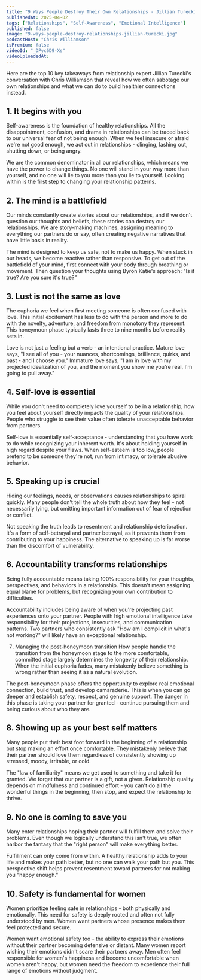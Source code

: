 ```yaml
---
title: "9 Ways People Destroy Their Own Relationships - Jillian Turecki"
publishedAt: 2025-04-02
tags: ["Relationships", "Self-Awareness", "Emotional Intelligence"]
published: false
image: "9-ways-people-destroy-relationships-jillian-turecki.jpg"
podcastHost: "Chris Williamson"
isPremium: false
videoId: "_DPyc6D9-Xs"
videoUploadedAt:
---
```



<PodcastSummaryPageLayout frontmatter={frontmatter}>

Here are the top 10 key takeaways from relationship expert Jillian Turecki's conversation with Chris Williamson that reveal how we often sabotage our own relationships and what we can do to build healthier connections instead.

## 1. It begins with you

Self-awareness is the foundation of healthy relationships. All the disappointment, confusion, and drama in relationships can be traced back to our universal fear of not being enough. When we feel insecure or afraid we're not good enough, we act out in relationships - clinging, lashing out, shutting down, or being angry.

We are the common denominator in all our relationships, which means we have the power to change things. No one will stand in your way more than yourself, and no one will lie to you more than you lie to yourself. Looking within is the first step to changing your relationship patterns.

## 2. The mind is a battlefield

Our minds constantly create stories about our relationships, and if we don't question our thoughts and beliefs, these stories can destroy our relationships. We are story-making machines, assigning meaning to everything our partners do or say, often creating negative narratives that have little basis in reality.

The mind is designed to keep us safe, not to make us happy. When stuck in our heads, we become reactive rather than responsive. To get out of the battlefield of your mind, first connect with your body through breathing or movement. Then question your thoughts using Byron Katie's approach: "Is it true? Are you sure it's true?"

## 3. Lust is not the same as love

The euphoria we feel when first meeting someone is often confused with love. This initial excitement has less to do with the person and more to do with the novelty, adventure, and freedom from monotony they represent. This honeymoon phase typically lasts three to nine months before reality sets in.

Love is not just a feeling but a verb - an intentional practice. Mature love says, "I see all of you - your nuances, shortcomings, brilliance, quirks, and past - and I choose you." Immature love says, "I am in love with my projected idealization of you, and the moment you show me you're real, I'm going to pull away."

## 4. Self-love is essential

While you don't need to completely love yourself to be in a relationship, how you feel about yourself directly impacts the quality of your relationships. People who struggle to see their value often tolerate unacceptable behavior from partners.

Self-love is essentially self-acceptance - understanding that you have work to do while recognizing your inherent worth. It's about holding yourself in high regard despite your flaws. When self-esteem is too low, people pretend to be someone they're not, run from intimacy, or tolerate abusive behavior.

## 5. Speaking up is crucial

Hiding our feelings, needs, or observations causes relationships to spiral quickly. Many people don't tell the whole truth about how they feel - not necessarily lying, but omitting important information out of fear of rejection or conflict.

Not speaking the truth leads to resentment and relationship deterioration. It's a form of self-betrayal and partner betrayal, as it prevents them from contributing to your happiness. The alternative to speaking up is far worse than the discomfort of vulnerability.

## 6. Accountability transforms relationships

Being fully accountable means taking 100% responsibility for your thoughts, perspectives, and behaviors in a relationship. This doesn't mean assigning equal blame for problems, but recognizing your own contribution to difficulties.

Accountability includes being aware of when you're projecting past experiences onto your partner. People with high emotional intelligence take responsibility for their projections, insecurities, and communication patterns. Two partners who consistently ask "How am I complicit in what's not working?" will likely have an exceptional relationship.

7. Managing the post-honeymoon transition
   How people handle the transition from the honeymoon stage to the more comfortable, committed stage largely determines the longevity of their relationship. When the initial euphoria fades, many mistakenly believe something is wrong rather than seeing it as a natural evolution.

The post-honeymoon phase offers the opportunity to explore real emotional connection, build trust, and develop camaraderie. This is when you can go deeper and establish safety, respect, and genuine support. The danger in this phase is taking your partner for granted - continue pursuing them and being curious about who they are.

## 8. Showing up as your best self matters

Many people put their best foot forward in the beginning of a relationship but stop making an effort once comfortable. They mistakenly believe that their partner should love them regardless of consistently showing up stressed, moody, irritable, or cold.

The "law of familiarity" means we get used to something and take it for granted. We forget that our partner is a gift, not a given. Relationship quality depends on mindfulness and continued effort - you can't do all the wonderful things in the beginning, then stop, and expect the relationship to thrive.

## 9. No one is coming to save you

Many enter relationships hoping their partner will fulfill them and solve their problems. Even though we logically understand this isn't true, we often harbor the fantasy that the "right person" will make everything better.

Fulfillment can only come from within. A healthy relationship adds to your life and makes your path better, but no one can walk your path but you. This perspective shift helps prevent resentment toward partners for not making you "happy enough."

## 10. Safety is fundamental for women

Women prioritize feeling safe in relationships - both physically and emotionally. This need for safety is deeply rooted and often not fully understood by men. Women want partners whose presence makes them feel protected and secure.

Women want emotional safety too - the ability to express their emotions without their partner becoming defensive or distant. Many women report wishing their emotions didn't scare their partners away. Men often feel responsible for women's happiness and become uncomfortable when women aren't happy, but women need the freedom to experience their full range of emotions without judgment.

</PodcastSummaryPageLayout>

